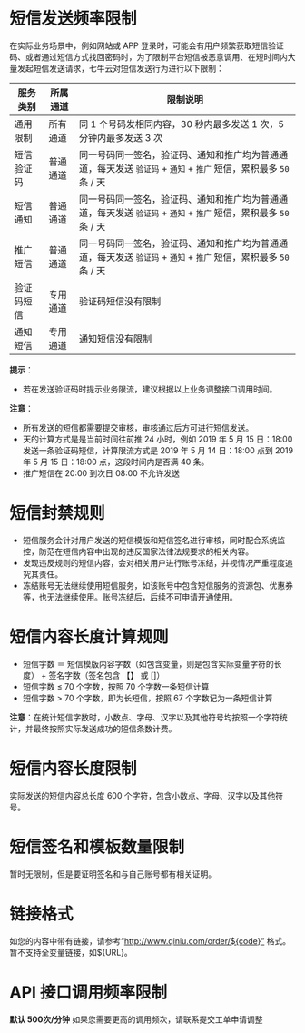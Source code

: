 # **短信发送频率限制**
在实际业务场景中，例如网站或 APP 登录时，可能会有用户频繁获取短信验证码、或者通过短信方式找回密码时，为了限制平台短信被恶意调用、在短时间内大量发起短信发送请求，七牛云对短信发送行为进行以下限制：

服务类别 | 所属通道 |	限制说明
------|--------|-------------------------------------------------------------
通用限制 | 所有通道 | 同 1 个号码发相同内容，30 秒内最多发送 1 次，5 分钟内最多发送 3 次
短信验证码 | 普通通道 | 同一号码同一签名，验证码、通知和推广均为普通通道，每天发送 `验证码` + `通知` + `推广` 短信，累积最多 `50` 条 / 天
短信通知 | 普通通道 | 同一号码同一签名，验证码、通知和推广均为普通通道，每天发送 `验证码` + `通知` + `推广` 短信，累积最多 `50` 条 / 天
推广短信 | 普通通道 | 同一号码同一签名，验证码、通知和推广均为普通通道，每天发送 `验证码` + `通知` + `推广` 短信，累积最多 `50` 条 / 天
验证码短信 | 专用通道 | 验证码短信没有限制
通知短信 | 专用通道 | 通知短信没有限制

**提示**：
- 若在发送验证码时提示业务限流，建议根据以上业务调整接口调用时间。

**注意**：
- 所有发送的短信都需要提交审核，审核通过后方可进行短信发送。
- 天的计算方式是是当前时间往前推 24 小时，例如 2019 年 5 月 15 日：18:00 发送一条验证码短信，计算限流方式是 2019 年 5 月 14 日：18:00 点到 2019 年 5 月 15 日：18:00 点，这段时间内是否满 40 条。
- 推广短信在 20:00 到次日 08:00 不允许发送

# **短信封禁规则**
- 短信服务会针对用户发送的短信模版和短信签名进行审核，同时配合系统监控，防范在短信内容中出现的违反国家法律法规要求的相关内容。
- 发现违反规则的短信内容，会对相关用户进行账号冻结，并视情况严重程度追究其责任。
- 冻结账号无法继续使用短信服务，如该账号中包含短信服务的资源包、优惠券等，也无法继续使用。账号冻结后，后续不可申请开通使用。

# **短信内容长度计算规则**
- 短信字数 ＝ 短信模版内容字数（如包含变量，则是包含实际变量字符的长度） + 签名字数（签名包含  【】 或 []）
- 短信字数 ≤ 70 个字数，按照 70 个字数一条短信计算
- 短信字数 > 70 个字数，即为长短信，按照 67 个字数记为一条短信计算

**注意**：在统计短信字数时，小数点、字母、汉字以及其他符号均按照一个字符统计，并最终按照实际发送成功的短信条数计费。

# **短信内容长度限制**
实际发送的短信内容总长度 600 个字符，包含小数点、字母、汉字以及其他符号。

# **短信签名和模板数量限制**
暂时无限制，但是要证明签名和与自己账号都有相关证明。

# **链接格式**
如您的内容中带有链接，请参考“http://www.qiniu.com/order/${code}” 格式。暂不支持全变量链接，如${URL}。
# **API 接口调用频率限制**
**默认 500次/分钟**
如果您需要更高的调用频次，请联系提交工单申请调整 